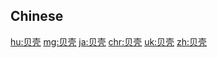 {{also|貝殻|貝殼}}
==Chinese==
{{zh-see|貝殼}}

{{zh-cat|Advanced|Mollusks}}

[[hu:贝壳]]
[[mg:贝壳]]
[[ja:贝壳]]
[[chr:贝壳]]
[[uk:贝壳]]
[[zh:贝壳]]